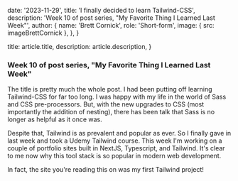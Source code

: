 
  date: '2023-11-29',
  title: 'I finally decided to learn Tailwind-CSS',
  description:
    'Week 10 of post series, "My Favorite Thing I Learned Last Week"',
  author: {
    name: 'Brett Cornick',
    role: 'Short-form',
    image: { src: imageBrettCornick },
  },
}

  title: article.title,
  description: article.description,
}

### Week 10 of post series, "My Favorite Thing I Learned Last Week"

The title is pretty much the whole post. I had been putting off learning Tailwind-CSS for far too long. I was happy with my life in the world of Sass and CSS pre-processors. But, with the new upgrades to CSS (most importantly the addition of nesting), there has been talk that Sass is no longer as helpful as it once was.

Despite that, Tailwind is as prevalent and popular as ever. So I finally gave in last week and took a Udemy Tailwind course. This week I'm working on a couple of portfolio sites built in NextJS, Typescript, and Tailwind. It's clear to me now why this tool stack is so popular in modern web development.

In fact, the site you're reading this on was my first Tailwind project!
